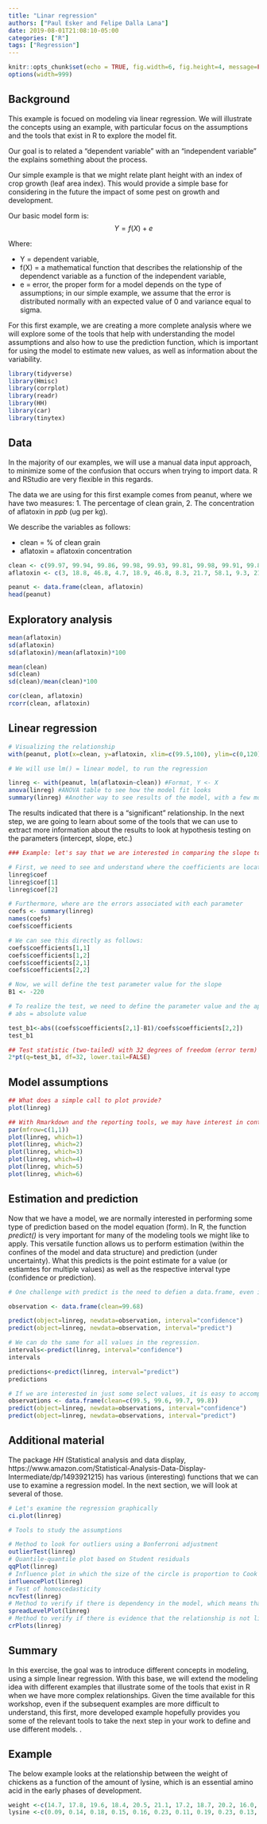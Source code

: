 ```yaml
---
title: "Linar regression"
authors: ["Paul Esker and Felipe Dalla Lana"]
date: 2019-08-01T21:08:10-05:00
categories: ["R"]
tags: ["Regression"]
---
```


```r
knitr::opts_chunk$set(echo = TRUE, fig.width=6, fig.height=4, message=FALSE)
options(width=999)
```

## Background

This example is focued on modeling via linear regression. We will illustrate the concepts using an example, with particular focus on the assumptions and the tools that exist in R to explore the model fit.

Our goal is to related a "dependent variable" with an "independent variable" the explains something about the process. 

Our simple example is that we might relate plant height with an index of crop growth (leaf area index). This would provide a simple base for considering in the future the impact of some pest on growth and development.

Our basic model form is: $$Y = f(X) + e$$

Where:

* Y = dependent variable,
* f(X) = a mathematical function that describes the relationship of the dependenct variable as a function of the independent variable,
* e = error, the proper form for a model depends on the type of assumptions; in our simple example, we assume that the error is distributed normally with an expected value of 0 and variance equal to sigma.

For this first example, we are creating a more complete analysis where we will explore some of the tools that help with understanding the model assumptions and also how to use the prediction function, which is important for using the model to estimate new values, as well as information about the variability. 

```r

library(tidyverse)
library(Hmisc)
library(corrplot)
library(readr)
library(HH)
library(car)
library(tinytex)

```

## Data

In the majority of our examples, we will use a manual data input approach, to minimize some of the confusion that occurs when trying to import data. R and RStudio are very flexible in this regards. 

The data we are using for this first example comes from peanut, where we have two measures:
1. The percentage of clean grain,
2. The concentration of aflatoxin in *ppb* (ug per kg). 

We describe the variables as follows:

* clean = % of clean grain  
* aflatoxin = aflatoxin concentration


```r

clean <- c(99.97, 99.94, 99.86, 99.98, 99.93, 99.81, 99.98, 99.91, 99.88, 99.97, 99.97, 99.8, 99.96, 99.99, 99.86, 99.96, 99.93, 99.79, 99.96, 99.86, 99.82, 99.97, 99.99, 99.83, 99.89, 99.96, 99.72, 99.96, 99.91, 99.64, 99.98, 99.86, 99.66, 99.98)
aflatoxin <- c(3, 18.8, 46.8, 4.7, 18.9, 46.8, 8.3, 21.7, 58.1, 9.3, 21.9, 62.3, 9.9, 22.8, 70.6, 11, 24.2, 71.1, 12.3, 25.8, 71.3, 12.5, 30.6, 83.2, 12.6, 36.2, 83.6, 15.9, 39.8, 99.5, 16.7, 44.3, 111.2, 18.8)

peanut <- data.frame(clean, aflatoxin)
head(peanut)

```

## Exploratory analysis

```r

mean(aflatoxin)
sd(aflatoxin)
sd(aflatoxin)/mean(aflatoxin)*100

mean(clean)
sd(clean)
sd(clean)/mean(clean)*100

cor(clean, aflatoxin)
rcorr(clean, aflatoxin)

```

## Linear regression

```r

# Visualizing the relationship
with(peanut, plot(x=clean, y=aflatoxin, xlim=c(99.5,100), ylim=c(0,120), pch=10)) 

# We will use lm() = linear model, to run the regression

linreg <- with(peanut, lm(aflatoxin~clean)) #Format, Y <- X
anova(linreg) #ANOVA table to see how the model fit looks
summary(linreg) #Another way to see results of the model, with a few more details. This is important as we extend on the modeling concept to understand more complex relationships. 

```

The results indicated that there is a "significant" relationship. In the next step, we are going to learn about some of the tools that we can use to extract more information about the results to look at hypothesis testing on the parameters (intercept, slope, etc.) 

```r

### Example: let's say that we are interested in comparing the slope to a known value of -220, which means that for every 1% change in the percentage of clean grain, the concentration of aflatoxin will be reduced by 220 ug per kg

# First, we need to see and understand where the coefficients are located, especially the intercept and slope
linreg$coef
linreg$coef[1]
linreg$coef[2]

# Furthermore, where are the errors associated with each parameter
coefs <- summary(linreg)
names(coefs)
coefs$coefficients

# We can see this directly as follows: 
coefs$coefficients[1,1]
coefs$coefficients[1,2]
coefs$coefficients[2,1]
coefs$coefficients[2,2]

# Now, we will define the test parameter value for the slope
B1 <- -220

# To realize the test, we need to define the parameter value and the appropriate error term 
# abs = absolute value

test_b1<-abs((coefs$coefficients[2,1]-B1)/coefs$coefficients[2,2])
test_b1

## Test statistic (two-tailed) with 32 degrees of freedom (error term) 
2*pt(q=test_b1, df=32, lower.tail=FALSE) 

```

## Model assumptions

```r

## What does a simple call to plot provide?
plot(linreg)

## With Rmarkdown and the reporting tools, we may have interest in controlling the outputted graphics, which can be accomplished as follows:
par(mfrow=c(1,1))
plot(linreg, which=1)
plot(linreg, which=2)
plot(linreg, which=3)
plot(linreg, which=4)
plot(linreg, which=5)
plot(linreg, which=6)

```

## Estimation and prediction

Now that we have a model, we are normally interested in performing some type of prediction based on the model equation (form). In R, the function *predict()* is very important for many of the modeling tools we might like to apply. This versatile function allows us to perform estimation (within the confines of the model and data structure) and prediction (under uncertainty). What this predicts is the point estimate for a value (or estiamtes for multiple values) as well as the respective interval type (confidence or prediction). 

```r

# One challenge with predict is the need to defien a data.frame, even if just for a single value, like the following example where the % clean grain is 99.68. 

observation <- data.frame(clean=99.68)

predict(object=linreg, newdata=observation, interval="confidence")
predict(object=linreg, newdata=observation, interval="predict")

# We can do the same for all values in the regression. 
intervals<-predict(linreg, interval="confidence")
intervals

predictions<-predict(linreg, interval="predict")
predictions

# If we are interested in just some select values, it is easy to accomplish this going back to the original single value example:
observations <- data.frame(clean=c(99.5, 99.6, 99.7, 99.8))
predict(object=linreg, newdata=observations, interval="confidence")
predict(object=linreg, newdata=observations, interval="predict")

```

## Additional material

The package *HH* (Statistical analysis and data display, https://www.amazon.com/Statistical-Analysis-Data-Display-Intermediate/dp/1493921215) has various (interesting) functions that we can use to examine a regression model. In the next section, we will look at several of those.

```r

# Let's examine the regression graphically
ci.plot(linreg)

# Tools to study the assumptions

# Method to look for outliers using a Bonferroni adjustment
outlierTest(linreg) 
# Quantile-quantile plot based on Student residuals
qqPlot(linreg) 
# Influence plot in which the size of the circle is proportion to Cook's distance
influencePlot(linreg) 
# Test of homoscedasticity 
ncvTest(linreg)
# Method to verify if there is dependency in the model, which means that a transformation may be appropriate to model the relationship
spreadLevelPlot(linreg) 
# Method to verify if there is evidence that the relationship is not linear
crPlots(linreg)

```

## Summary

In this exercise, the goal was to introduce different concepts in modeling, using a simple linear regression. With this base, we will extend the modeling idea with different examples that illustrate some of the tools that exist in R when we have more complex relationships. Given the time available for this workshop, even if the subsequent examples are more difficult to understand, this first, more developed example hopefully provides you some of the relevant tools to take the next step in your work to define and use different models. . 

## Example

The below example looks at the relationship between the weight of chickens as a function of the amount of lysine, which is an essential amino acid in the early phases of development. 
```r

weight <-c(14.7, 17.8, 19.6, 18.4, 20.5, 21.1, 17.2, 18.7, 20.2, 16.0, 17.8, 19.4)
lysine <-c(0.09, 0.14, 0.18, 0.15, 0.16, 0.23, 0.11, 0.19, 0.23, 0.13, 0.17, 0.21)

```


